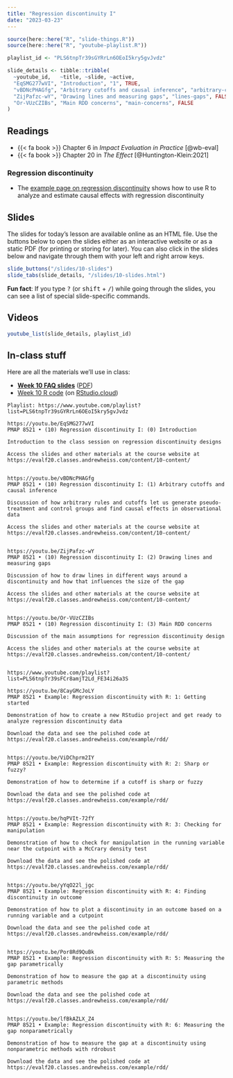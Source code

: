 ```yaml
---
title: "Regression discontinuity I"
date: "2023-03-23"
---
```


```r
source(here::here("R", "slide-things.R"))
source(here::here("R", "youtube-playlist.R"))

playlist_id <- "PLS6tnpTr39sGYRrLn6OEoI5kry5gvJvdz"

slide_details <- tibble::tribble(
  ~youtube_id,   ~title, ~slide, ~active,
  "EqSMG277wVI", "Introduction", "1", TRUE,
  "vBDNcPHAGfg", "Arbitrary cutoffs and causal inference", "arbitrary-cutoffs", FALSE,
  "ZijPafzc-wY", "Drawing lines and measuring gaps", "lines-gaps", FALSE,
  "Or-VUzCZIBs", "Main RDD concerns", "main-concerns", FALSE
)
```

## Readings

- {{< fa book >}} Chapter 6 in *Impact Evaluation in Practice* [@wb-eval]
- {{< fa book >}} Chapter 20 in *The Effect* [@Huntington-Klein:2021]

### Regression discontinuity

- The [example page on regression discontinuity](/example/rdd.qmd) shows how to use R to analyze and estimate causal effects with regression discontinuity


## Slides

The slides for today's lesson are available online as an HTML file. Use the buttons below to open the slides either as an interactive website or as a static PDF (for printing or storing for later). You can also click in the slides below and navigate through them with your left and right arrow keys.

```r
slide_buttons("/slides/10-slides")
slide_tabs(slide_details, "/slides/10-slides.html")
```

:::{.callout-tip}
**Fun fact**: If you type <kbd>?</kbd> (or <kbd>shift</kbd> + <kbd>/</kbd>) while going through the slides, you can see a list of special slide-specific commands.
:::


## Videos

```r
youtube_list(slide_details, playlist_id)
```


## In-class stuff

Here are all the materials we'll use in class:

- [**Week 10 FAQ slides**](/slides/10-class.html) ([PDF](/slides/10-class.pdf))
- [Week 10 R code](/projects/week-10.zip) (on [RStudio.cloud](https://rstudio.cloud/spaces/269500/content/4799722))


```verbatim
Playlist: https://www.youtube.com/playlist?list=PLS6tnpTr39sGYRrLn6OEoI5kry5gvJvdz

https://youtu.be/EqSMG277wVI
PMAP 8521 • (10) Regression discontinuity I: (0) Introduction

Introduction to the class session on regression discontinuity designs

Access the slides and other materials at the course website at https://evalf20.classes.andrewheiss.com/content/10-content/


https://youtu.be/vBDNcPHAGfg
PMAP 8521 • (10) Regression discontinuity I: (1) Arbitrary cutoffs and causal inference

Discussion of how arbitrary rules and cutoffs let us generate pseudo-treatment and control groups and find causal effects in observational data

Access the slides and other materials at the course website at https://evalf20.classes.andrewheiss.com/content/10-content/

  
https://youtu.be/ZijPafzc-wY
PMAP 8521 • (10) Regression discontinuity I: (2) Drawing lines and measuring gaps

Discussion of how to draw lines in different ways around a discontinuity and how that influences the size of the gap

Access the slides and other materials at the course website at https://evalf20.classes.andrewheiss.com/content/10-content/
  
  
https://youtu.be/Or-VUzCZIBs
PMAP 8521 • (10) Regression discontinuity I: (3) Main RDD concerns

Discussion of the main assumptions for regression discontinuity design

Access the slides and other materials at the course website at https://evalf20.classes.andrewheiss.com/content/10-content/
  
  
https://www.youtube.com/playlist?list=PLS6tnpTr39sFCr8amjT2Ld_FE34i26a3S

https://youtu.be/8CayGMcJoLY
PMAP 8521 • Example: Regression discontinuity with R: 1: Getting started

Demonstration of how to create a new RStudio project and get ready to analyze regression discontinuity data

Download the data and see the polished code at https://evalf20.classes.andrewheiss.com/example/rdd/


https://youtu.be/ViDChprm2IY
PMAP 8521 • Example: Regression discontinuity with R: 2: Sharp or fuzzy?

Demonstration of how to determine if a cutoff is sharp or fuzzy

Download the data and see the polished code at https://evalf20.classes.andrewheiss.com/example/rdd/


https://youtu.be/hqPVIt-72fY
PMAP 8521 • Example: Regression discontinuity with R: 3: Checking for manipulation

Demonstration of how to check for manipulation in the running variable near the cutpoint with a McCrary density test

Download the data and see the polished code at https://evalf20.classes.andrewheiss.com/example/rdd/


https://youtu.be/yYqO22l_jgc
PMAP 8521 • Example: Regression discontinuity with R: 4: Finding discontinuity in outcome

Demonstration of how to plot a discontinuity in an outcome based on a running variable and a cutpoint

Download the data and see the polished code at https://evalf20.classes.andrewheiss.com/example/rdd/


https://youtu.be/Por8Rd9QuBk
PMAP 8521 • Example: Regression discontinuity with R: 5: Measuring the gap parametrically

Demonstration of how to measure the gap at a discontinuity using parametric methods

Download the data and see the polished code at https://evalf20.classes.andrewheiss.com/example/rdd/
  

https://youtu.be/lfBkAZLX_Z4
PMAP 8521 • Example: Regression discontinuity with R: 6: Measuring the gap nonparametrically

Demonstration of how to measure the gap at a discontinuity using nonparametric methods with rdrobust

Download the data and see the polished code at https://evalf20.classes.andrewheiss.com/example/rdd/
```
